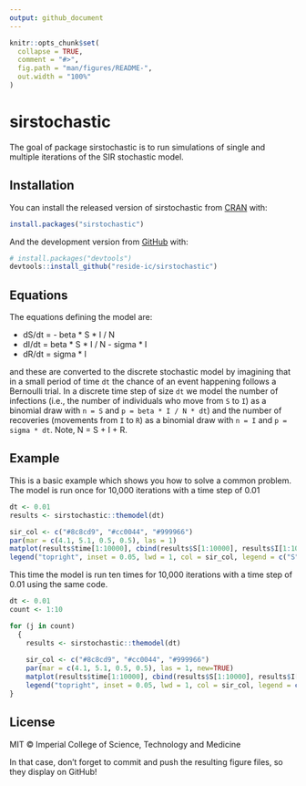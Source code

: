 ```yaml
---
output: github_document
---
```


<!-- README.md is generated from README.Rmd. Please edit that file -->

```r
knitr::opts_chunk$set(
  collapse = TRUE,
  comment = "#>",
  fig.path = "man/figures/README-",
  out.width = "100%"
)
```

# sirstochastic

<!-- badges: start -->
<!-- badges: end -->

The goal of package sirstochastic is to run simulations of single and multiple iterations of the SIR stochastic model.

## Installation

You can install the released version of sirstochastic from [CRAN](https://CRAN.R-project.org) with:

``` r
install.packages("sirstochastic")
```

And the development version from [GitHub](https://github.com/) with:

``` r
# install.packages("devtools")
devtools::install_github("reside-ic/sirstochastic")
```

## Equations
The equations defining the model are:

* dS/dt = - beta * S * I / N
* dI/dt = beta * S * I / N - sigma * I
* dR/dt = sigma * I


and these are converted to the discrete stochastic model by imagining that in a small period of time `dt` the chance of an event happening follows a Bernoulli trial. In a discrete time step of size `dt` we model the number of infections (i.e., the number of individuals who move from `S` to `I`) as a binomial draw with `n = S` and `p = beta * I / N * dt`) and the number of recoveries (movements from `I` to `R`) as a binomial draw with `n = I` and `p = sigma * dt`. Note, N = S + I + R.

## Example

This is a basic example which shows you how to solve a common problem. The model is run once for 10,000 iterations with a time step of 0.01

```r
dt <- 0.01
results <- sirstochastic::themodel(dt)

sir_col <- c("#8c8cd9", "#cc0044", "#999966")
par(mar = c(4.1, 5.1, 0.5, 0.5), las = 1)
matplot(results$time[1:10000], cbind(results$S[1:10000], results$I[1:10000], results$R[1:10000]), type = "l", col = sir_col, lty = 1, xlab="time", ylab="S, I, R")
legend("topright", inset = 0.05, lwd = 1, col = sir_col, legend = c("S", "I", "R"))
```

This time the model is run ten times for 10,000 iterations with a time step of 0.01 using the same code.

```r
dt <- 0.01
count <- 1:10

for (j in count)
  {
    results <- sirstochastic::themodel(dt)
    
    sir_col <- c("#8c8cd9", "#cc0044", "#999966")
    par(mar = c(4.1, 5.1, 0.5, 0.5), las = 1, new=TRUE)
    matplot(results$time[1:10000], cbind(results$S[1:10000], results$I[1:10000], results$R[1:10000]), type = "l", col = sir_col, lty = 1, xlab="time", ylab="S, I, R")
    legend("topright", inset = 0.05, lwd = 1, col = sir_col, legend = c("S", "I", "R"))
}
```

## License

MIT © Imperial College of Science, Technology and Medicine

In that case, don't forget to commit and push the resulting figure files, so they display on GitHub!
